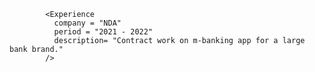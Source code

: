 <Experience
  company="WeWeb"
  url="https://weweb.io"
  period="2022 - 2023"
  description="Contract work for a startup in no-code application building space."
/>

            <Experience
              company = "NDA"
              period = "2021 - 2022"
              description= "Contract work on m-banking app for a large bank brand."
            />

